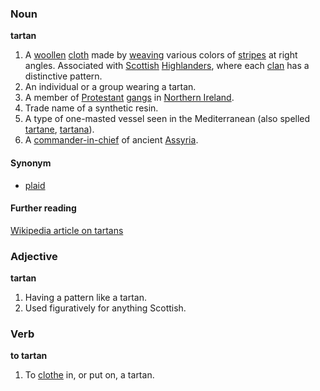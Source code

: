 ===Noun===
'''tartan'''
# A [[woollen]] [[cloth]] made by [[weaving]] various colors of [[stripe]]s at right angles. Associated with [[Scottish]] [[Highlander]]s, where each [[clan]] has a distinctive pattern.
# An individual or a group wearing a tartan.
# A member of [[Protestant]] [[gang]]s in [[Northern Ireland]].
# Trade name of a synthetic resin.
# A type of one-masted vessel seen in the Mediterranean (also spelled [[tartane]], [[tartana]]).
# A [[commander-in-chief]] of ancient [[Assyria]].

====Synonym====
* [[plaid]]

====Further reading====
[[w:Tartan|Wikipedia article on tartans]]

===Adjective===
'''tartan'''
# Having a pattern like a tartan.
# Used figuratively for anything Scottish.

===Verb===
'''to tartan'''
# To [[clothe]] in, or put on, a tartan.